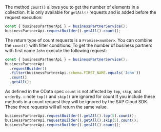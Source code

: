 The method `count()` allows you to get the number of elements in a collection.
It is only available for `getAll()` requests and is added before the request execution:

```ts
const { businessPartnerApi } = businessPartnerService();
businessPartnerApi.requestBuilder().getAll().count();
```

The return type of count requests is a `Promise<number>`.
You can combine the `count()` with filter conditions.
To get the number of business partners with first name `John` execute the following request:

```ts
const { businessPartnerApi } = businessPartnerService();
businessPartnerApi
  .requestBuilder()
  .filter(businessPartnerApi.schema.FIRST_NAME.equals('John'))
  .count()
  .getAll();
```

As defined in the OData spec `count` is not affected by `top`, `skip`, and `orderBy`.
:::note `top()` and `skip()` are ignored for count
If you include these methods in a count request they will be ignored by the SAP Cloud SDK.
These three requests will all return the same value.

```ts
businessPartnerApi.requestBuilder().getAll().top(5).count();
businessPartnerApi.requestBuilder().getAll().skip(5).count();
businessPartnerApi.requestBuilder().getAll().count();
```
